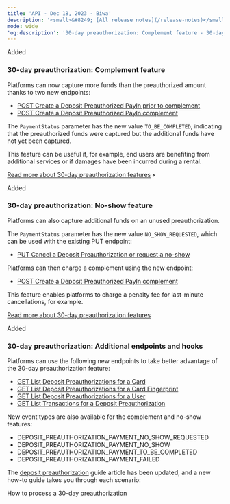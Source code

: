 ```yaml
---
title: 'API - Dec 18, 2023 - Biwa'  
description: '<small>&#8249; [All release notes](/release-notes)</small>'  
mode: wide  
'og:description': '30-day preauthorization: Complement feature - 30-day preauthorization: No-show feature - 30-day preauthorization: Additional endpoints and hooks'  
---
```


<div class="release-notes-page">
  <div class="pill pill-green">Added</div>

  ### 30-day preauthorization: Complement feature

  Platforms can now capture more funds than the preauthorized amount thanks to two new endpoints:

  * <a href="/api-reference/deposit-preauthorizations/create-deposit-preauthorized-payin-prior-to-complement">POST Create a Deposit Preauthorized PayIn prior to complement</a>
  * <a href="/api-reference/deposit-preauthorizations/create-deposit-preauthorized-payin-complement">POST Create a Deposit Preauthorized PayIn complement</a>

  The `PaymentStatus` parameter has the new value `TO_BE_COMPLETED`, indicating that the preauthorized funds were captured but the additional funds have not yet been captured. 

  This feature can be useful if, for example, end users are benefiting from additional services or if damages have been incurred during a rental.

  <a href="/guides/payment-methods/card/deposit-preauthorization" class="btn Secondary normal">Read more about 30-day preauthorization features</a> **›**

  <div class="pill pill-green">Added</div>

  ### 30-day preauthorization: No-show feature

  Platforms can also capture additional funds on an unused preauthorization. 

  The `PaymentStatus` parameter has the new value `NO_SHOW_REQUESTED`, which can be used with the existing PUT endpoint: 

  * <a href="/api-reference/deposit-preauthorizations/cancel-deposit-preauthorization">PUT Cancel a Deposit Preauthorization or request a no-show</a>

  Platforms can then charge a complement using the new endpoint:

  * <a href="/api-reference/deposit-preauthorizations/create-deposit-preauthorized-payin-complement">POST Create a Deposit Preauthorized PayIn complement</a>

  This feature enables platforms to charge a penalty fee for last-minute cancellations, for example.

  <a href="/guides/payment-methods/card/deposit-preauthorization" class="btn Secondary normal">Read more about 30-day preauthorization features</a>

  <div class="pill pill-green">Added</div>

  ### 30-day preauthorization: Additional endpoints and hooks

  Platforms can use the following new endpoints to take better advantage of the 30-day preauthorization feature: 

  * <a href="/api-reference/deposit-preauthorizations/list-deposit-preauthorizations-card">GET List Deposit Preauthorizations for a Card</a>
  * <a href="/api-reference/deposit-preauthorizations/list-deposit-preauthorizations-card-fingerprint">GET List Deposit Preauthorizations for a Card Fingerprint</a>
  * <a href="/api-reference/deposit-preauthorizations/list-deposit-preauthorizations-user">GET List Deposit Preauthorizations for a User</a>
  * <a href="api-reference/transactions/list-transactions-deposit-preauthorization">GET List Transactions for a Deposit Preauthorization</a>

  New event types are also available for the complement and no-show features: 

  * DEPOSIT\_PREAUTHORIZATION\_PAYMENT\_NO\_SHOW\_REQUESTED
  * DEPOSIT\_PREAUTHORIZATION\_PAYMENT\_NO\_SHOW
  * DEPOSIT\_PREAUTHORIZATION\_PAYMENT\_TO\_BE\_COMPLETED
  * DEPOSIT\_PREAUTHORIZATION\_PAYMENT\_FAILED

  The <a href="/guides/payment-methods/card/deposit-preauthorization">deposit preauthorization</a> guide article has been updated, and a new how-to guide takes you through each scenario:

  <Card title="How to" href="/guides/payment-methods/card/deposit-preauthorization/how-to">How to process a 30-day preauthorization</Card>
</div>
